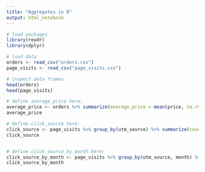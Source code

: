 ```yaml
---
title: "Aggregates in R"
output: html_notebook
---
```


```r
# load packages
library(readr)
library(dplyr)
```

```r
# load data
orders <- read_csv("orders.csv")
page_visits <- read_csv("page_visits.csv")
```

```r
# inspect data frames
head(orders)
head(page_visits)
```

```r
# define average_price here:
average_price <- orders %>% summarize(average_price = mean(price, na.rm = TRUE))
average_price

```

```r
# define click_source here:
click_source <- page_visits %>% group_by(utm_source) %>% summarize(count = n())
click_source



```

```r
# define click_source_by_month here:
click_source_by_month <- page_visits %>% group_by(utm_source, month) %>% summarize(count = n())
click_source_by_month



```